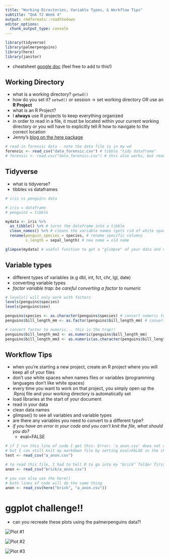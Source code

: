 ---
title: "Working Directories, Variable Types, & Workflow Tips"
subtitle: "QnA T2 Week 4"
output: rmdformats::readthedown
editor_options: 
  chunk_output_type: console
---

```{r warning=FALSE, message=FALSE}
library(tidyverse)
library(palmerpenguins)
library(here)
library(janitor)
```

- cheatsheet [google doc](https://docs.google.com/document/d/1zEP36GwV3XfPI3FB9b64ckRLkZTkYs27jX7eBzFHvNQ/edit?usp=sharing) (feel free to add to this!)

## Working Directory
  - what is a working directory? `getwd()`
  - how do you set it? `setwd()` or session &rarr; set working directory OR use an **R Project**
  - what is an R Project? 
  - I **always** use R projects to keep everything organized 
  - in order to read in a file, it must be located within your current working directory or you will have to explicitly tell R how to navigate to the correct location
  - Jenny's [blog on the here package](http://jenrichmond.rbind.io/post/how-to-use-the-here-package/) 
```{r warning=FALSE, message=FALSE}
# read in forensic data - note the data file is in my wd
forensic <- read_csv("data_forensic.csv") # tibble "tidy dataframe"
# forensic <- read.csv("data_forensic.csv") # this also works, but reads in your data as a dataframe instead of a tibble
```

## Tidyverse 
  - what is tidyverse?
  - tibbles vs dataframes
```{r}
# iris vs penguins data

# iris = dataframe
# penguins = tibble 

mydata <- iris %>%
  as_tibble() %>% # turns the dataframe into a tibble
  clean_names() %>% # cleans the variable names (gets rid of white space, capital letters, etc)
  rename(penguin_species = species, # rename specific columns
         s_length = sepal_length) # new name = old name

glimpse(mydata) # useful function to get a "glimpse" of your data and variable types

```

## Variable types
  - different types of variables (e.g dbl, int, fct, chr, lgl, date)
  - converting variable types
  - *factor variable trap: be careful converting a factor to numeric*
```{r}
# levels() will only work with factors
levels(penguins$species)
levels(penguins$sex)

penguins$species <- as.character(penguins$species) # convert numeric to character
penguins$bill_length_mm <- as.factor(penguins$bill_length_mm) # convert numeric to factor

# convert factor to numeric... this is the trap!!
penguins$bill_length_mm2 <- as.numeric(penguins$bill_length_mm) 
penguins$bill_length_mm3 <- as.numeric(as.character(penguins$bill_length_mm)) # make character first!
```

## Workflow Tips
  - when you're starting a new project, create an R project where you will keep all of your files
  - don't use white spaces when names files or variables (programming languages don't like white spaces)
  - every time you want to work on that project, you simply open up the .Rproj file and your working directory is automatically set
  - load libraries at the start of your document
  - read in your data
  - clean data names
  - glimpse() to see all variables and variable types 
  - are there any variables you need to convert to a different type?
  - *if you have an error in your code and you can't knit the file, what should you do?*
    - eval=FALSE
    
```{r eval=FALSE}
# if I run this line of code I get this: Error: 'a_anon.csv' does not exist in current working directory
# but I can still knit my markdown file by setting eval=FALSE in the chunk options
test <- read_csv("a_anon.csv")
```

```{r warning=FALSE, message=FALSE}
# to read this file, I had to tell R to go into my "brick" folder first
anon <- read_csv("brick/a_anon.csv")

# you can also use the here()
# both lines of code will do the same thing
anon <- read_csv(here("brick", "a_anon.csv"))
```
  
# ggplot challenge!!
   - can you recreate these plots using the palmerpenguins data?!
   
![Plot #1](images/ggplot_challenge1.png) <br>

![Plot #2](images/ggplot_challenge2.png) <br>

![Plot #3](images/ggplot_challenge3.png) <br>


